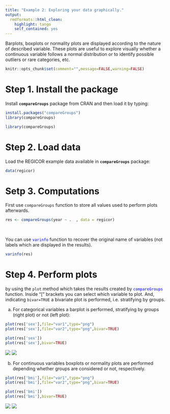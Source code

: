 ```yaml
---
title: "Example 2: Exploring your data graphically."
output:
  rmdformats::html_clean:
    highlight: tango
    self_contained: yes
---
```


Barplots, boxplots or normality plots are displayed according to the nature of described variable. These plots are useful to explore visually whether a continuous variable follows a normal distribution or to identify possible outliers or rare categories, etc.


```r
knitr::opts_chunk$set(comment="",message=FALSE,warning=FALSE)
```


# Step 1. Install the package

Install **`compareGroups`** package from CRAN and then load it by typing:

```r
install.packages("compareGroups")
library(compareGroups)
```

```r
library(compareGroups)
```


# Step 2. Load data

Load the REGICOR example data available in **`compareGroups`** package:

```r
data(regicor)
```


# Setp 3. Computations  

First use `compareGroups` function to store all values used to perform plots afterwards.

```r
res <- compareGroups(year ~ .  , data = regicor)
```

<br>

You can use <font style="color:blue">`varinfo`</font> function to recover the original name of variables (not labels which are displayed in the results).

```r
varinfo(res)
```


# Step 4. Perform plots 

by using the `plot` method which takes the results created by <font style="color:blue">`compareGroups`</font> function. Inside "[" brackets you can select which variable to plot. And, indicating `bivar=TRUE` a bivariate plot is performed, i.e. stratifying by groups.

a. For categorical variables a barplot is performed, stratifying by groups (right plot) or not (left plot):


```r
plot(res['sex'],file="var1",type="png")
plot(res['sex'],file="var2",type="png",bivar=TRUE)

```

```r
plot(res['sex'])
plot(res['sex'],bivar=TRUE)
```

![](var1sex.png)
![](var2sex.png)




b. For continuous variables boxplots or normality plots are performed depending whether groups are considered or not, respectively.


```r
plot(res['bmi'],file="var1",type="png")
plot(res['bmi'],file="var2",type="png",bivar=TRUE)
```


```r
plot(res['bmi'])
plot(res['bmi'],bivar=TRUE)
```

![](var1bmi.png)
![](var2bmi.png)

